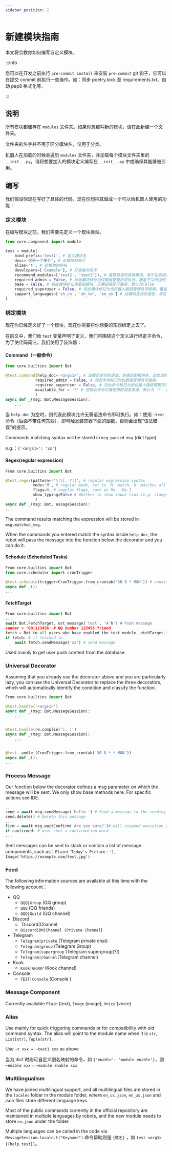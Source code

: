 ```yaml
---
sidebar_position: 2
---
```


# 新建模块指南

本文将会教你如何编写自定义模块。

:::info

您可以在开发之前执行 `pre-commit install` 来安装 `pre-commit` git 钩子，它可以在提交 commit 前执行一些操作。如：同步 poetry.lock 至 requirements.txt、自动 pep8 格式化等。

:::

## 说明

所有模块都储存在 `modules` 文件夹。如果你想编写新的模块，请在此新建一个文件夹。

文件夹的名字并不用于区分模块名，仅用于分类。

机器人在加载的时候会遍历 `modules` 文件夹，并加载每个模块文件夹里的 `__init__.py`，请将想要加入的模块定义编写在 `__init__.py` 中或确保其能够被引用。

## 编写

我们假设你现在写好了具体的代码，现在你想把其做成一个可以给机器人使用的功能：

### 定义模块

在编写模块之前，我们需要先定义一个模块类型。

```py
from core.component import module

test = module(
    bind_prefix='test1', # 定义模块名
    desc='这是一个简介', # 此模块的简介
    alias='t', # 此模块的别名
    developers=['Example'], # 开发者的名字
    recommend_modules=['test2', 'test3']), # 推荐启用的其他模块，用于在启用此模块时进行一并提示
    required_admin = False, # 将此模块标记为仅群组管理员可执行，覆盖下文所述的子命令设定，默认为False
    base = False, # 将此模块标记为基础模块，无需启用即可使用，默认为False
    required_superuser = False, # 将此模块标记为仅机器人超级管理员可使用，覆盖下文所述的子命令设定，默认为False
    support_languages=['zh_cn', 'zh_tw', 'en_us'] # 此模块支持的语言，未在列表内的语言在启用模块时会出现提醒
)
```

### 绑定模块

现在你已经定义好了一个模块，现在你需要将你想要的东西绑定上去了。

在前文中，我们给 `test` 变量声明了定义，我们将围绕这个定义进行绑定子命令，为了使代码简洁，我们使用了装饰器：

#### Command（一般命令）

```py
from core.builtins import Bot

@test.command(help_doc='<args1>', # 设置此命令的语法，前缀匹配模块名，此处忽略。可为 list 或 tuple 来经手多条命令。可为空。
             required_admin = False, # 将此命令标记为仅群组管理员可使用。
             required_superuser = False, # 将此命令标记为进机器人超级管理员可使用。
             available_for = '*' # 控制此命令可被使用的消息来源，默认为 '*'（所有）
             )
async def _(msg: Bot.MessageSession):
    ...
```

当 `help_doc` 为空时，则代表此模块允许无需语法命令即可执行。如：使用 `~test` 命令（后面不带任何东西），即可触发装饰器下面的函数，否则会出现“语法错误”的提示。

Commands matching syntax will be stored in `msg.parsed_msg` (dict type)

e.g.：`{'<args1>': 'xx'}`

#### Regex(regular expression)

```py
From core.builtins import Bot

@test.regex(pattern=r'\[\[. ?]]', # regular expression syntax
            mode='M', # regular mode, set to 'M' match, A' matches all mode
            flags=0, # regular flags, such as Re. |Re.I
            show_typing=False # Whether to show input tips (e.g. stamps) when command is executed, Consider True
             )
async def _(msg: Bot. essageSession):
...
```

The command results matching the expression will be stored in `msg.matched_msg`.

When the commands you entered match the syntax inside `help_doc`, the robot will pass the message into the function below the decorator and you can do it.

#### Schedule (Scheduled Tasks)

```py
From core.builtins import Bot
from core.scheduler import cronTrigger

@test.schedule(trigger=CronTrigger.from_crontab('30 8 * MON')) # conditions that trigger this decorator
async def _():
...
```

#### FetchTarget

```py
From core.builtins import Bot
...
await Bot.FetchTarget. ost_message('test', 'A'h') # Push message
sender = 'QQ|123456' # QQ number 123456 friend
fetch = Bot to all users who have enabled the test module. etchTarget.fetch_target(senter) # Retrieving
if fetch: # if fetched to
    await fetch.sendMessage('xx') # send message
```

Used mainly to get user push content from the database.

### Universal Decorator

Assuming that you already use the decorator above and you are particularly lazy, you can use the Universal Decorator to replace the three decorators, which will automatically identify the condition and classify the function.

```py
From core.builtins import Bot

@test.handle('<args1>')
async def _(msg: Bot.MessageSession):
    ...


@test.handle(re.complie('). )')
async def _(msg: Bot.MessageSession):
    ...


@test. andle (CronTrigger.from_crontab('30 8 * * MON'))
async def _():
...
```

### Process Message

Our function below the decorator defines a msg parameter on which the message will be sent. We only show base methods here. For specific actions see IDE.

```py
...
send = await msg.sendMessage('Hello.') # Send a message to the sending object
send.delete() # Delete this message
...
firm = await msg.waitConfirm('Are you sure?')# will suspend execution after sending this message, waiting for the user's next message,
if confirmed: # user sent a confirmation word
...
```

Sent messages can be sent to stack or contain a list of message components, such as：`Plain('Today's Picture：'), Image('https://example.com/test.jpg')`

### Feed

The following information sources are available at this time with the following account：

-   QQ
    -   `QQQ|Group` (QQ group)
    -   `QQQ` (QQ friends)
    -   `QQQ|Guild` (QQ channel)
-   Discord
    -   \`Discord|Channel
    -   `Discord|DM|Channel (Private Channel`)
-   Telegram
    -   `Telegram|private` (Telegram private chat)
    -   `Telegram|group` (Telegram Group)
    -   `Telegram|supergroup` (Telegram supergroup(?))
    -   `Telegram|channel`(Telegram channel)
-   Kook
    -   `Kook|GROUP` (Kook channel)
-   Console
    -   `TEST|Console` (Console )

### Message Component

Currently available `Plain` (text), `Image` (image), `Voice` (voice)

### Alias

Use mainly for quick triggering commands or for compatibility with old command syntax. The alias will point to the module name when it is `str`, `List[str]`, `Tuple[str]`.

Use `~t xxx = ~test1 xxx` as above

当为 dict 时则可自定义别名映射的命令，如 `{'enable': 'module enable'}`，则 `~enable xxx` = `~module enable xxx`

### Multilingualism

We have joined multilingual support, and all multilingual files are stored in the `locales` folder in the module folder, where `en_us.json`, `en_us.json` and json files store different language keys.

Most of the public commands currently in the official repository are maintained in multiple languages by robots, and the new module needs to store `en.json` under the folder.

Multiple languages can be called in the code via `MessageSession.locale.t("Keyname")`.命令帮助则是 `{键名}` ，如 `test <arg1> {{help.test}}`。
